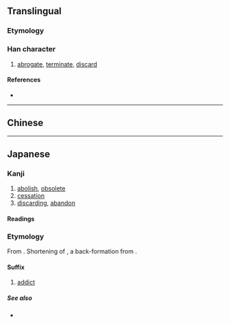 {{character info/new}}
{{also|廢|废}}
==Translingual==
{{Han simplified forms|廢|廃|废}}

===Etymology===
{{Han simp|廢|f=發|t=発}}

===Han character===
{{Han char|rn=53|rad=广|as=09|sn=12|four=00215|canj=INOP|ids=⿸广発}}

# [[abrogate]], [[terminate]], [[discard]]

====References====
* {{Han ref|kx=0348.361|dkj=09425|dj=0659.240|hdz=20894.121|uh=5EC3|ud=24259}}

----

==Chinese==
{{zh-see|廢|sgsv}}

----

==Japanese==

===Kanji===
{{ja-kanji|grade=c|rs=广09|kyu=廢}}

# [[abolish]], [[obsolete]]
# [[cessation]]
# [[discarding]], [[abandon]]

====Readings====
{{ja-readings
|goon=ほ
|kanon=はい
|kun=すた-れる, すた-る
}}

===Etymology===
{{ja-kanjitab|はい|yomi=o}}

From {{etyl|zhx|ja}}. Shortening of {{m|ja|廃人|tr=haijin}}, a back-formation from {{m|ja|ネトゲ廃人||tr=netoge haijin|slang: online games addict}}. {{attention|ja|...i think. please check --03:36, 7 April 2016 (UTC)}}

====Suffix====
{{ja-pos|suffix|はい}}

# {{lb|ja|slang}} [[addict]]

=====See also=====
* {{ja-r|厨|ちゅう}}